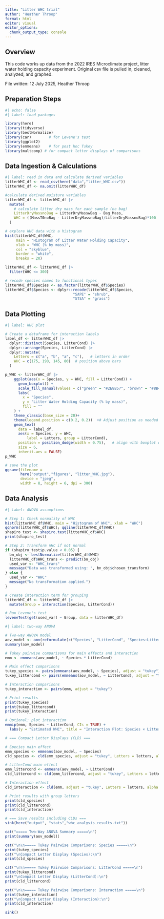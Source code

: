 ```yaml
---
title: "Litter WHC trial"
author: "Heather Throop"
format: html
editor: visual
editor_options: 
  chunk_output_type: console
---
```


## Overview

This code works up data from the 2022 IRES Microclimate project, litter water holding capacity experiment. Original csv file is pulled in, cleaned, analyzed, and graphed.

File written: 12 July 2025, Heather Throop

## Preparation Steps

```r
#| echo: false
#| label: load packages 

library(here) 
library(tidyverse)
library(bestNormalize)
library(car)        # for Levene's test
library(ggplot2)
library(emmeans)    # for post hoc Tukey
library(multcomp) # for compact letter displays of comparisons
```

## Data Ingestion & Calculations

```r
#| label: read in data and calculate derived variables
litterWHC_df <- read_csv(here("data","litter_WHC.csv"))
litterWHC_df <- na.omit(litterWHC_df)

#calculate derived moisture variables
litterWHC_df <- litterWHC_df |>
  mutate(
    # calculate litter dry mass for each sample (no bag)
    LitterDryMassnoBag = LitterDryMasswBag - Bag_Mass, 
    WHC = ((MassT0noBag - LitterDryMassnoBag)/LitterDryMassnoBag)*100
  )

# explore WHC data with a histogram
hist(litterWHC_df$WHC,
     main = "Histogram of Litter Water Holding Capacity",
     xlab = "WHC (% by mass)",
     col = "skyblue",
     border = "white",
     breaks = 20)

litterWHC_df <- litterWHC_df |>
  filter(WHC <= 300)

# recode species names to functional types
litterWHC_df$Species <- as.factor(litterWHC_df$Species)
litterWHC_df$Species <- dplyr::recode(litterWHC_df$Species,
                               "SAPE" = "shrub",
                               "STSA" = "grass")
```

## Data Plotting

```r
#| label: WHC plot

# Create a dataframe for interaction labels
label_df <- litterWHC_df |>
  dplyr::distinct(Species, LitterCond) |>
  dplyr::arrange(Species, LitterCond) |>
  dplyr::mutate(
    Letters = c("a", "b", "a", "c"),   # letters in order
    WHC = c(175, 190, 145, 80)  # position above bars
  )

p_WHC <- litterWHC_df |>
    ggplot(aes(x = Species, y = WHC, fill = LitterCond)) +
      geom_boxplot() +
      scale_fill_manual(values = c("green" = "#2E8B57", "brown" = "#8B4513")) +
      labs(
        x = "Species",
        y = "Litter Water Holding Capacity (% by mass)",
        fill = ""
    ) +
    theme_classic(base_size = 20)+
    theme(legend.position = c(0.2, 0.2))  +# Adjust position as needed
    geom_text(
      data = label_df,
      aes(x = Species, y = WHC, 
          label = Letters, group = LitterCond),
      position = position_dodge(width = 0.75),   # align with boxplot dodging
      size = 6,
      inherit.aes = FALSE)
p_WHC

# save the plot
ggsave(filename = 
       here("output","figures", "litter_WHC.jpg"),
       device = "jpeg",
       width = 8, height = 6, dpi = 300)
```

## Data Analysis

```r
#| label: ANOVA assumptions

# Step 1: Check normality of WHC
hist(litterWHC_df$WHC, main = "Histogram of WHC", xlab = "WHC")
qqnorm(litterWHC_df$WHC); qqline(litterWHC_df$WHC)
shapiro_test <- shapiro.test(litterWHC_df$WHC)
print(shapiro_test)

# Step 2: Transform WHC if not normal
if (shapiro_test$p.value < 0.05) {
  bn_obj <- bestNormalize(litterWHC_df$WHC)
  litterWHC_df$WHC_trans <- predict(bn_obj)
  used_var <- "WHC_trans"
  message("Data was transformed using: ", bn_obj$chosen_transform)
} else {
  used_var <- "WHC"
  message("No transformation applied.")
}

# Create interaction term for grouping
litterWHC_df <- litterWHC_df |>
  mutate(Group = interaction(Species, LitterCond))

# Run Levene's test
leveneTest(get(used_var) ~ Group, data = litterWHC_df)
```

```r
#| label: two-way ANOVA

# Two-way ANOVA model
aov_model <- aov(reformulate(c("Species", "LitterCond", "Species:LitterCond"), used_var), data = litterWHC_df)
summary(aov_model)

# Tukey pairwise comparisons for main effects and interaction
emm <- emmeans(aov_model, ~ Species * LitterCond)

# Main effect comparisons
tukey_species <- pairs(emmeans(aov_model, ~ Species), adjust = "tukey")
tukey_littercond <- pairs(emmeans(aov_model, ~ LitterCond), adjust = "tukey")

# Interaction comparisons
tukey_interaction <- pairs(emm, adjust = "tukey")

# Print results
print(tukey_species)
print(tukey_littercond)
print(tukey_interaction)

# Optional: plot interaction
emmip(emm, Species ~ LitterCond, CIs = TRUE) + 
  labs(y = "Estimated WHC", title = "Interaction Plot: Species × Litter Condition")

# === Compact Letter Displays (CLD) ===

# Species main effect
emm_species <- emmeans(aov_model, ~ Species)
cld_species <- cld(emm_species, adjust = "tukey", Letters = letters, alpha = 0.05)

# LitterCond main effect
emm_littercond <- emmeans(aov_model, ~ LitterCond)
cld_littercond <- cld(emm_littercond, adjust = "tukey", Letters = letters, alpha = 0.05)

# Interaction effect
cld_interaction <- cld(emm, adjust = "tukey", Letters = letters, alpha = 0.05)

# Print results with group letters
print(cld_species)
print(cld_littercond)
print(cld_interaction)

# === Save results including CLDs ===
sink(here("output", "stats","whc_analysis_results.txt"))

cat("===== Two-Way ANOVA Summary =====\n")
print(summary(aov_model))

cat("\n\n===== Tukey Pairwise Comparisons: Species =====\n")
print(tukey_species)
cat("\nCompact Letter Display (Species):\n")
print(cld_species)

cat("\n\n===== Tukey Pairwise Comparisons: LitterCond =====\n")
print(tukey_littercond)
cat("\nCompact Letter Display (LitterCond):\n")
print(cld_littercond)

cat("\n\n===== Tukey Pairwise Comparisons: Interaction =====\n")
print(tukey_interaction)
cat("\nCompact Letter Display (Interaction):\n")
print(cld_interaction)

sink()

```
